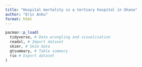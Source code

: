 ```yaml
---
title: "Hospital mortality in a tertiary hospital in Ghana"
author: "Eric Anku"
format: html
---
```


```r
pacman::p_load(
  tidyverse, # Data wrangling and visualisation
  readxl, # Import dataset
  skimr, # Skim data
  gtsummary, # Table summary
  rio # Export dataset
)
```

